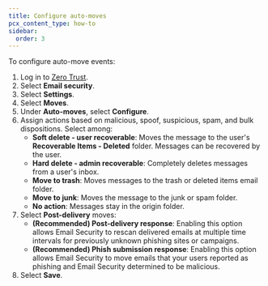 ```yaml
---
title: Configure auto-moves
pcx_content_type: how-to
sidebar:
  order: 3
---
```


To configure auto-move events:

1. Log in to [Zero Trust](https://one.dash.cloudflare.com/).
2. Select **Email security**.
3. Select **Settings**.
4. Select **Moves**.
5. Under **Auto-moves**, select **Configure**.
6. Assign actions based on malicious, spoof, suspicious, spam, and bulk dispositions. Select among:
    - **Soft delete - user recoverable**: Moves the message to the user's **Recoverable Items - Deleted** folder. Messages can be recovered by the user.
    - **Hard delete - admin recoverable**: Completely deletes messages from a user's inbox.
    - **Move to trash**: Moves messages to the trash or deleted items email folder.
    - **Move to junk**: Moves the message to the junk or spam folder.
    - **No action**: Messages stay in the origin folder.
7. Select **Post-delivery** moves:
    - **(Recommended) Post-delivery response**: Enabling this option allows Email Security to rescan delivered emails at multiple time intervals for previously unknown phishing sites or campaigns.
    - **(Recommended) Phish submission response**: Enabling this option allows Email Security to move emails that your users reported as phishing and Email Security determined to be malicious.
8. Select **Save**.